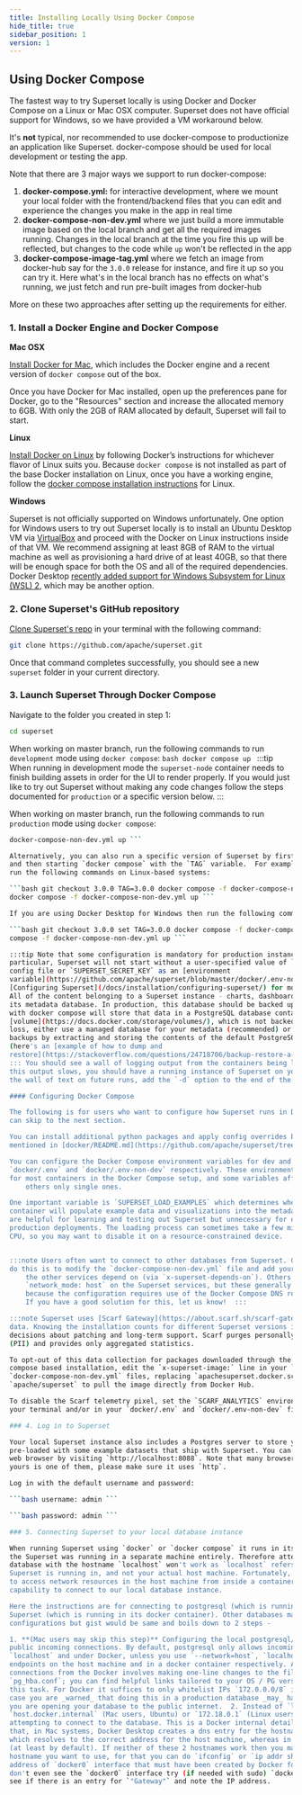 ```yaml
---
title: Installing Locally Using Docker Compose
hide_title: true
sidebar_position: 1
version: 1
---
```


## Using Docker Compose

The fastest way to try Superset locally is using Docker and Docker Compose on a Linux or Mac OSX
computer. Superset does not have official support for Windows, so we have provided a VM workaround
below.

It's **not** typical, nor recommended to use docker-compose to productionize an
application like Superset. docker-compose should be used for local development
or testing the app.

Note that there are 3 major ways we support to run docker-compose:
1. **docker-compose.yml:** for interactive development, where we mount your local folder with the
  frontend/backend files that you can edit and experience the changes you
  make in the app in real time
1. **docker-compose-non-dev.yml** where we just build a more immutable image based on the
  local branch and get all the required images running. Changes in the local branch
  at the time you fire this up will be reflected, but changes to the code
  while `up` won't be reflected in the app
1. **docker-compose-image-tag.yml** where we fetch an image from docker-hub say for the
  `3.0.0` release for instance, and fire it up so you can try it. Here what's in
  the local branch has no effects on what's running, we just fetch and run
  pre-built images from docker-hub

More on these two approaches after setting up the requirements for either.

### 1. Install a Docker Engine and Docker Compose

**Mac OSX**

[Install Docker for Mac](https://docs.docker.com/docker-for-mac/install/), which includes the Docker
engine and a recent version of `docker compose` out of the box.

Once you have Docker for Mac installed, open up the preferences pane for Docker, go to the
"Resources" section and increase the allocated memory to 6GB. With only the 2GB of RAM allocated by
default, Superset will fail to start.

**Linux**

[Install Docker on Linux](https://docs.docker.com/engine/install/) by following Docker’s
instructions for whichever flavor of Linux suits you. Because `docker compose` is not installed as
part of the base Docker installation on Linux, once you have a working engine, follow the
[docker compose installation instructions](https://docs.docker.com/compose/install/) for Linux.

**Windows**

Superset is not officially supported on Windows unfortunately. One option for Windows users to try
out Superset locally is to install an Ubuntu Desktop VM via
[VirtualBox](https://www.virtualbox.org/) and proceed with the Docker on Linux instructions inside
of that VM. We recommend assigning at least 8GB of RAM to the virtual machine as well as
provisioning a hard drive of at least 40GB, so that there will be enough space for both the OS and
all of the required dependencies. Docker Desktop [recently added support for Windows Subsystem for
Linux (WSL) 2](https://docs.docker.com/docker-for-windows/wsl/), which may be another option.

### 2. Clone Superset's GitHub repository

[Clone Superset's repo](https://github.com/apache/superset) in your terminal with the
following command:

```bash
git clone https://github.com/apache/superset.git
```

Once that command completes successfully, you should see a new `superset` folder in your
current directory.

### 3. Launch Superset Through Docker Compose

Navigate to the folder you created in step 1:

```bash
cd superset
```

When working on master branch, run the following commands to run `development` mode using `docker
compose`: ```bash docker compose up ``` :::tip When running in development mode the `superset-node`
container needs to finish building assets in order for the UI to render properly. If you would just
like to try out Superset without making any code changes follow the steps documented for
`production` or a specific version below.  :::

When working on master branch, run the following commands to run `production` mode using `docker
compose`:

```bash docker compose -f docker-compose-non-dev.yml pull docker compose -f
docker-compose-non-dev.yml up ```

Alternatively, you can also run a specific version of Superset by first checking out the branch/tag,
and then starting `docker compose` with the `TAG` variable.  For example, to run the 3.0.0 version,
run the following commands on Linux-based systems:

```bash git checkout 3.0.0 TAG=3.0.0 docker compose -f docker-compose-non-dev.yml pull TAG=3.0.0
docker compose -f docker-compose-non-dev.yml up ```

If you are using Docker Desktop for Windows then run the following commands:

```bash git checkout 3.0.0 set TAG=3.0.0 docker compose -f docker-compose-non-dev.yml pull docker
compose -f docker-compose-non-dev.yml up ```

:::tip Note that some configuration is mandatory for production instances of Superset. In
particular, Superset will not start without a user-specified value of `SECRET_KEY` in a Superset
config file or `SUPERSET_SECRET_KEY` as an [environment
variable](https://github.com/apache/superset/blob/master/docker/.env-non-dev). Please see
[Configuring Superset](/docs/installation/configuring-superset/) for more details.  ::: :::caution
All of the content belonging to a Superset instance - charts, dashboards, users, etc. - is stored in
its metadata database. In production, this database should be backed up.  The default installation
with docker compose will store that data in a PostgreSQL database contained in a Docker
[volume](https://docs.docker.com/storage/volumes/), which is not backed up.  To avoid risking data
loss, either use a managed database for your metadata (recommended) or perform your own regular
backups by extracting and storing the contents of the default PostgreSQL database from its volume
(here's an [example of how to dump and
restore](https://stackoverflow.com/questions/24718706/backup-restore-a-dockerized-postgresql-database)).
::: You should see a wall of logging output from the containers being launched on your machine. Once
this output slows, you should have a running instance of Superset on your local machine!  To avoid
the wall of text on future runs, add the `-d` option to the end of the `docker compose up` command.

#### Configuring Docker Compose

The following is for users who want to configure how Superset runs in Docker Compose; otherwise, you
can skip to the next section.

You can install additional python packages and apply config overrides by following the steps
mentioned in [docker/README.md](https://github.com/apache/superset/tree/master/docker#configuration)

You can configure the Docker Compose environment variables for dev and non-dev mode with
`docker/.env` and `docker/.env-non-dev` respectively. These environment files set the environment
for most containers in the Docker Compose setup, and some variables affect multiple containers and
    others only single ones.

One important variable is `SUPERSET_LOAD_EXAMPLES` which determines whether the `superset_init`
container will populate example data and visualizations into the metadata database. These examples
are helpful for learning and testing out Superset but unnecessary for experienced users and
production deployments. The loading process can sometimes take a few minutes and a good amount of
CPU, so you may want to disable it on a resource-constrained device.


:::note Users often want to connect to other databases from Superset. Currently, the easiest way to
do this is to modify the `docker-compose-non-dev.yml` file and add your database as a service that
    the other services depend on (via `x-superset-depends-on`). Others have attempted to set
    `network_mode: host` on the Superset services, but these generally break the installation,
    because the configuration requires use of the Docker Compose DNS resolver for the service names.
    If you have a good solution for this, let us know!  :::

:::note Superset uses [Scarf Gateway](https://about.scarf.sh/scarf-gateway) to collect telemetry
data. Knowing the installation counts for different Superset versions informs the project's
decisions about patching and long-term support. Scarf purges personally identifiable information
(PII) and provides only aggregated statistics.

To opt-out of this data collection for packages downloaded through the Scarf Gateway by your docker
compose based installation, edit the `x-superset-image:` line in your `docker-compose.yml` and
`docker-compose-non-dev.yml` files, replacing `apachesuperset.docker.scarf.sh/apache/superset` with
`apache/superset` to pull the image directly from Docker Hub.

To disable the Scarf telemetry pixel, set the `SCARF_ANALYTICS` environment variable to `False` in
your terminal and/or in your `docker/.env` and `docker/.env-non-dev` files.  :::

### 4. Log in to Superset

Your local Superset instance also includes a Postgres server to store your data and is already
pre-loaded with some example datasets that ship with Superset. You can access Superset now via your
web browser by visiting `http://localhost:8088`. Note that many browsers now default to `https` - if
yours is one of them, please make sure it uses `http`.

Log in with the default username and password:

```bash username: admin ```

```bash password: admin ```

### 5. Connecting Superset to your local database instance

When running Superset using `docker` or `docker compose` it runs in its own docker container, as if
the Superset was running in a separate machine entirely. Therefore attempts to connect to your local
database with the hostname `localhost` won't work as `localhost` refers to the docker container
Superset is running in, and not your actual host machine. Fortunately, docker provides an easy way
to access network resources in the host machine from inside a container, and we will leverage this
capability to connect to our local database instance.

Here the instructions are for connecting to postgresql (which is running on your host machine) from
Superset (which is running in its docker container). Other databases may have slightly different
configurations but gist would be same and boils down to 2 steps -

1. **(Mac users may skip this step)** Configuring the local postgresql/database instance to accept
public incoming connections. By default, postgresql only allows incoming connections from
`localhost` and under Docker, unless you use `--network=host`, `localhost` will refer to different
endpoints on the host machine and in a docker container respectively. Allowing postgresql to accept
connections from the Docker involves making one-line changes to the files `postgresql.conf` and
`pg_hba.conf`; you can find helpful links tailored to your OS / PG version on the web easily for
this task. For Docker it suffices to only whitelist IPs `172.0.0.0/8` instead of `*`, but in any
case you are _warned_ that doing this in a production database _may_ have disastrous consequences as
you are opening your database to the public internet.  2. Instead of `localhost`, try using
`host.docker.internal` (Mac users, Ubuntu) or `172.18.0.1` (Linux users) as the hostname when
attempting to connect to the database. This is a Docker internal detail -- what is happening is
that, in Mac systems, Docker Desktop creates a dns entry for the hostname `host.docker.internal`
which resolves to the correct address for the host machine, whereas in Linux this is not the case
(at least by default). If neither of these 2 hostnames work then you may want to find the exact
hostname you want to use, for that you can do `ifconfig` or `ip addr show` and look at the IP
address of `docker0` interface that must have been created by Docker for you. Alternately if you
don't even see the `docker0` interface try (if needed with sudo) `docker network inspect bridge` and
see if there is an entry for `"Gateway"` and note the IP address.
